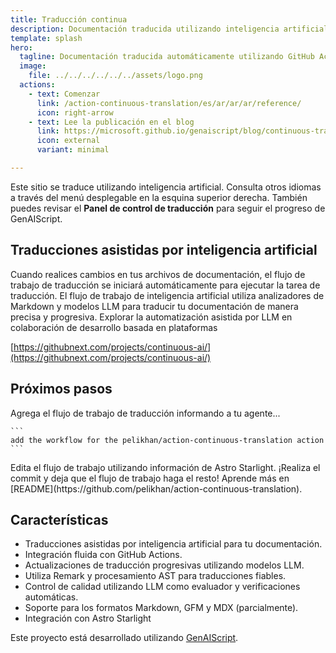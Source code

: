 ```yaml
---
title: Traducción continua
description: Documentación traducida utilizando inteligencia artificial general
template: splash
hero:
  tagline: Documentación traducida automáticamente utilizando GitHub Actions y modelos
  image:
    file: ../../../../../../assets/logo.png
  actions:
    - text: Comenzar
      link: /action-continuous-translation/es/ar/ar/ar/reference/
      icon: right-arrow
    - text: Lee la publicación en el blog
      link: https://microsoft.github.io/genaiscript/blog/continuous-translations/
      icon: external
      variant: minimal

---
```



Este sitio se traduce utilizando inteligencia artificial. Consulta otros idiomas a través del menú desplegable en la esquina superior derecha. También puedes revisar el **Panel de control de traducción** para seguir el progreso de GenAIScript.

## Traducciones asistidas por inteligencia artificial

<CardGrid>
  <Card title="Acciones de GitHub" icon="github">
    Cuando realices cambios en tus archivos de documentación, el flujo de trabajo de traducción se iniciará automáticamente para ejecutar la tarea de traducción.
  </Card>

  <Card title="Modelos de GitHub" icon="seti:markdown">
    El flujo de trabajo de inteligencia artificial utiliza analizadores de Markdown y modelos LLM para traducir tu documentación de manera precisa y progresiva.
  </Card>
</CardGrid>

<Card title="Inteligencia artificial continua" icon="rocket">
  Explorar la automatización asistida por LLM en colaboración de desarrollo basada en plataformas

  [https://githubnext.com/projects/continuous-ai/](https://githubnext.com/projects/continuous-ai/)
</Card>

## Próximos pasos

<CardGrid stagger>
  <Card title="Agregar flujo de trabajo" icon="pencil">
    Agrega el flujo de trabajo de traducción informando a tu agente...

    ```
    add the workflow for the pelikhan/action-continuous-translation action
    ```
  </Card>

  <Card title="Configura tu sitio" icon="setting">
    Edita el flujo de trabajo utilizando información de Astro Starlight.
  </Card>

  <Card title="¡Tradúcelo!" icon="add-document">
    ¡Realiza el commit y deja que el flujo de trabajo haga el resto!
  </Card>

  <Card title="Lee la documentación" icon="open-book">
    Aprende más en [README](https://github.com/pelikhan/action-continuous-translation).
  </Card>
</CardGrid>

## Características

* Traducciones asistidas por inteligencia artificial para tu documentación.
* Integración fluida con GitHub Actions.
* Actualizaciones de traducción progresivas utilizando modelos LLM.
* Utiliza Remark y procesamiento AST para traducciones fiables.
* Control de calidad utilizando LLM como evaluador y verificaciones automáticas.
* Soporte para los formatos Markdown, GFM y MDX (parcialmente).
* Integración con Astro Starlight

Este proyecto está desarrollado utilizando [GenAIScript](https://microsoft.github.io/genaiscript).
